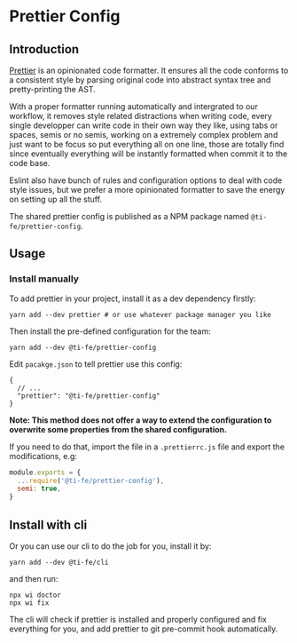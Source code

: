 # Prettier Config

## Introduction

[Prettier](https://github.com/prettier/prettier) is an opinionated code formatter. It ensures all the code conforms to a consistent style by parsing original code into abstract syntax tree and pretty-printing the AST.

With a proper formatter running automatically and intergrated to our workflow, it removes style related distractions when writing code, every single developper can write code in their own way they like, using tabs or spaces, semis or no semis, working on a extremely complex problem and just want to be focus so put everything all on one line, those are totally find since eventually everything will be instantly formatted when commit it to the code base.

Eslint also have bunch of rules and configuration options to deal with code style issues, but we prefer a more opinionated formatter to save the energy on setting up all the stuff.

The shared prettier config is published as a NPM package named `@ti-fe/prettier-config`.

## Usage

### Install manually

To add prettier in your project, install it as a dev dependency firstly:

```shell
yarn add --dev prettier # or use whatever package manager you like
```

Then install the pre-defined configuration for the team:

```shell
yarn add --dev @ti-fe/prettier-config
```

Edit `pacakge.json` to tell prettier use this config:

```jsonc
{
  // ...
  "prettier": "@ti-fe/prettier-config"
}
```

**Note: This method does not offer a way to extend the configuration to overwrite some properties from the shared configuration.**

If you need to do that, import the file in a `.prettierrc.js` file and export the modifications, e.g:

```js
module.exports = {
  ...require('@ti-fe/prettier-config'),
  semi: true,
}
```

## Install with cli

Or you can use our cli to do the job for you, install it by:

```shell
yarn add --dev @ti-fe/cli
```

and then run:

```shell
npx wi doctor
npx wi fix
```

The cli will check if prettier is installed and properly configured and fix everything for you, and add prettier to git pre-commit hook automatically.
